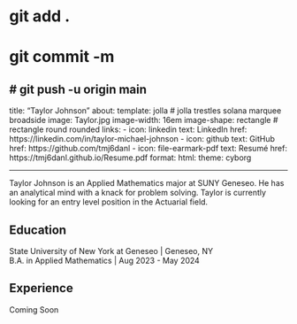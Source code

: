 # git add .
# git commit -m
# git push -u origin main
---
title: "Taylor Johnson"
about:
  template: jolla # jolla  trestles  solana  marquee broadside
  image: Taylor.jpg
  image-width: 16em
  image-shape: rectangle # rectangle  round  rounded
  links:
    - icon: linkedin
      text: LinkedIn
      href: https://linkedin.com/in/taylor-michael-johnson
    - icon: github
      text: GitHub
      href: https://github.com/tmj6danl
    - icon: file-earmark-pdf
      text: Resumé
      href: https://tmj6danl.github.io/Resume.pdf
format:
  html:
    theme: cyborg

---

Taylor Johnson is an Applied Mathematics major at SUNY Geneseo. He has an analytical mind with a knack for problem solving.
Taylor is currently looking for an entry level position in the Actuarial field.

## Education

State University of New York at Geneseo | Geneseo, NY <br>
B.A. in Applied Mathematics | Aug 2023 - May 2024

## Experience

Coming Soon